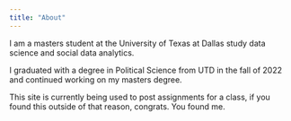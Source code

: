 ```yaml
---
title: "About"
---
```


I am a masters student at the University of Texas at Dallas study data science and social data analytics.

I graduated with a degree in Political Science from UTD in the fall of 2022 and continued working on my masters degree.

This site is currently being used to post assignments for a class, if you found this outside of that reason, congrats. You found me.
